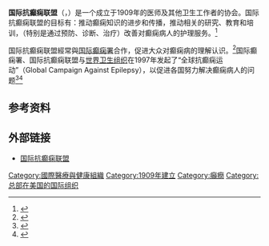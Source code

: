 {{Infobox organization
|name = 國際抗癲癇聯盟<br>International League Against Epilepsy
|logo = 
|logo_size = 200
|key_people = Sam Wiebe
|founded_date = 1909年
|location = {{USA}}[[德克薩斯州|德克薩斯州]]{{le|花墩|Flower Mound, Texas}}
|area_served = {{flag|World}}
|type = [[非營利組織|非營利組織]]
|focus = [[醫學研究|醫學研究]]
|Non-profit_slogan =  
|homepage = {{Official website|http://www.ilae.org/}}
}}
'''国际抗癫痫联盟'''（{{lang-en|'''International League Against Epilepsy'''}}，{{lang|en|'''ILAE'''}}）是一个成立于1909年的医师及其他卫生工作者的协会。国际抗癫痫联盟的目标有：推动癫痫知识的进步和传播，推动相关的研究、教育和培训，（特别是通过预防、诊断、治疗）改善对癫痫病人的护理服务。<ref>{{cite web|title=ILAE Goals, Mission, and Strategy|url=http://www.ilae.org/Visitors/About_ILAE/mission.cfm|publisher=International League Against Epilepsy|accessdate=2015-02-15|deadurl=yes|archiveurl=https://web.archive.org/web/20150405085943/http://www.ilae.org/Visitors/About_ILAE/mission.cfm|archivedate=2015-04-05}}</ref>

国际抗癫痫联盟經常與[[国际癫痫署|国际癫痫署]]合作，促进大众对癫痫病的理解认识。<ref>{{cite web|title=Epilepsy.org|url=http://www.epilepsy.org/|accessdate=14 May 2014|archive-date=2015-02-15|archive-url=https://web.archive.org/web/20150215103545/http://www.epilepsy.org/|dead-url=no}}</ref>国际癫痫署、国际抗癫痫联盟与[[世界卫生组织|世界卫生组织]]在1997年发起了“全球抗癫痫运动”（Global Campaign Against Epilepsy），以促进各国努力解决癫痫病人的问题<ref>{{cite book|last=al.]|first=Jerome Engel ... [et|title=Epilepsy global issues for the practicing neurologist|year=2005|publisher=Demos Medical Pub.|location=New York, N.Y.|isbn=9781934559123|page=138|url=http://books.google.ca/books?id=hFk4kt1o3mwC&pg=PT138|access-date=2015-02-15|archive-date=2015-02-15|archive-url=https://web.archive.org/web/20150215103410/http://books.google.ca/books?id=hFk4kt1o3mwC&pg=PT138|dead-url=no}}</ref><ref>{{cite book|last=Prasher|first=edited by Vee P.|title=Epilepsy and intellectual disabilities|year=2008|publisher=Springer|location=New York|isbn=9781848002593|page=212|url=http://books.google.ca/books?id=Oze51wrSUGEC&pg=PA212|author2=Kerr, Mike P.|access-date=2015-02-15|archive-date=2015-02-15|archive-url=https://web.archive.org/web/20150215105737/http://books.google.ca/books?id=Oze51wrSUGEC&pg=PA212|dead-url=no}}</ref>

== 参考资料 ==
{{reflist}}

== 外部链接 ==
* [http://www.ilae.org/ 国际抗癫痫联盟]{{Wayback|url=http://www.ilae.org/ |date=20150318181259 }}

[[Category:國際醫療與健康組織|Category:國際醫療與健康組織]]
[[Category:1909年建立|Category:1909年建立]]
[[Category:癲癇|Category:癲癇]]
[[Category:总部在美国的国际组织|Category:总部在美国的国际组织]]